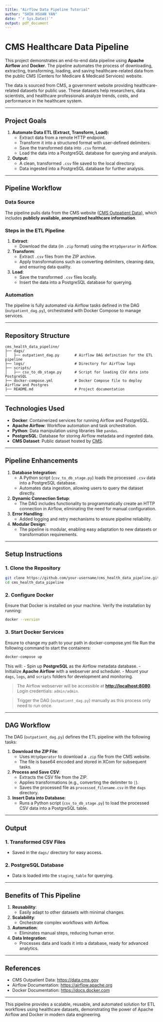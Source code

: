 ```yaml
---
title: "Airflow Data Pipeline Tutorial"
author: "SHIH HSUAN YAN"
date: "`r Sys.Date()`"
output: pdf_document
---
```


# **CMS Healthcare Data Pipeline**

This project demonstrates an end-to-end data pipeline using **Apache Airflow** and **Docker**. The pipeline automates the process of downloading, extracting, transforming, loading, and saving healthcare-related data from the public CMS (Centers for Medicare & Medicaid Services) website.

The data is sourced from CMS, a government website providing healthcare-related datasets for public use. These datasets help researchers, data scientists, and healthcare professionals analyze trends, costs, and performance in the healthcare system.

------------------------------------------------------------------------

## **Project Goals**

1.  **Automate Data ETL (Extract, Transform, Load):**
    -   Extract data from a remote HTTP endpoint.
    -   Transform it into a structured format with user-defined delimiters.
    -   Save the transformed data into `.csv` format.
    -   Load the data into a PostgreSQL database for querying and analysis.
2.  **Output:**
    -   A clean, transformed `.csv` file saved to the local directory.
    -   Data ingested into a PostgreSQL database for further analysis.

------------------------------------------------------------------------

## **Pipeline Workflow**

### **Data Source**

The pipeline pulls data from the CMS website ([CMS Outpatient Data](https://data.cms.gov)), which includes **publicly available, anonymized healthcare information**.

### **Steps in the ETL Pipeline**

1.  **Extract**:
    -   Download the data (in `.zip` format) using the `HttpOperator` in Airflow.
2.  **Transform**:
    -   Extract `.csv` files from the ZIP archive.
    -   Apply transformations such as converting delimiters, cleaning data, and ensuring data quality.
3.  **Load**:
    -   Save the transformed `.csv` files locally.
    -   Insert the data into a PostgreSQL database for querying.

### **Automation**

The pipeline is fully automated via Airflow tasks defined in the DAG (`outpatient_dag.py`), orchestrated with Docker Compose to manage services.

------------------------------------------------------------------------

## **Repository Structure**

```         
cms_health_data_pipeline/
├── dags/
│   ├── outpatient_dag.py       # Airflow DAG definition for the ETL pipeline
├── logs/                       # Directory for Airflow logs
├── scripts/
│   ├── csv_to_db_stage.py      # Script for loading CSV data into PostgreSQL
├── docker-compose.yml          # Docker Compose file to deploy Airflow and Postgres
├── README.md                   # Project documentation
```

------------------------------------------------------------------------

## **Technologies Used**

-   **Docker**: Containerized services for running Airflow and PostgreSQL.
-   **Apache Airflow**: Workflow automation and task orchestration.
-   **Python**: Data manipulation using libraries like `pandas`.
-   **PostgreSQL**: Database for storing Airflow metadata and ingested data.
-   **CMS Dataset**: Public dataset hosted by [CMS](https://data.cms.gov).

------------------------------------------------------------------------

## **Pipeline Enhancements**

1.  **Database Integration**:
    -   A Python script (`csv_to_db_stage.py`) loads the processed `.csv` data into a PostgreSQL database.
    -   Automates data ingestion, allowing users to query the dataset directly.
2.  **Dynamic Connection Setup**:
    -   The DAG includes functionality to programmatically create an HTTP connection in Airflow, eliminating the need for manual configuration.
3.  **Error Handling**:
    -   Added logging and retry mechanisms to ensure pipeline reliability.
4.  **Modular Design**:
    -   The pipeline is modular, enabling easy adaptation to new datasets or transformation requirements.

------------------------------------------------------------------------

## **Setup Instructions**

### **1. Clone the Repository**

``` bash
git clone https://github.com/your-username/cms_health_data_pipeline.git
cd cms_health_data_pipeline
```

### **2. Configure Docker**

Ensure that Docker is installed on your machine. Verify the installation by running:

``` bash
docker --version
```

### **3. Start Docker Services**

Ensure to change my path to your path in docker-compose.yml file Run the following command to start the containers:

``` bash
docker-compose up
```

This will: - Spin up **PostgreSQL** as the Airflow metadata database. - Initialize **Apache Airflow** with a webserver and scheduler. - Mount your `dags`, `logs`, and `scripts` folders for development and monitoring.

> The Airflow webserver will be accessible at [**http://localhost:8080**](http://localhost:8080){.uri}.\
> Login credentials: `admin/admin`.

> Trigger the DAG (`outpatient_dag.py`) manually as this process only need to run once.

------------------------------------------------------------------------

## **DAG Workflow**

The DAG (`outpatient_dag.py`) defines the ETL pipeline with the following tasks:

1.  **Download the ZIP File**:
    -   Uses `HttpOperator` to download a `.zip` file from the CMS website.
    -   The file is base64 encoded and stored in XCom for subsequent tasks.
2.  **Process and Save CSV**:
    -   Extracts the CSV file from the ZIP.
    -   Applies transformations (e.g., converting the delimiter to `|`).
    -   Saves the processed file as `processed_filename.csv` in the `dags` directory.
3.  **Insert Data into Database**:
    -   Runs a Python script (`csv_to_db_stage.py`) to load the processed CSV data into a PostgreSQL table.

------------------------------------------------------------------------

## **Output**

### **1. Transformed CSV Files**

-   Saved in the `dags/` directory for easy access.

### **2. PostgreSQL Database**

-   Data is loaded into the `staging_table` for querying.

------------------------------------------------------------------------

## **Benefits of This Pipeline**

1.  **Reusability**:
    -   Easily adapt to other datasets with minimal changes.
2.  **Scalability**:
    -   Orchestrate complex workflows with Airflow.
3.  **Automation**:
    -   Eliminates manual steps, reducing human error.
4.  **Data Integration**:
    -   Processes data and loads it into a database, ready for advanced analytics.

------------------------------------------------------------------------

## **References**

-   CMS Outpatient Data: <https://data.cms.gov>
-   Airflow Documentation: <https://airflow.apache.org>
-   Docker Documentation: <https://docs.docker.com>

------------------------------------------------------------------------

This pipeline provides a scalable, reusable, and automated solution for ETL workflows using healthcare datasets, demonstrating the power of Apache Airflow and Docker in modern data engineering.
